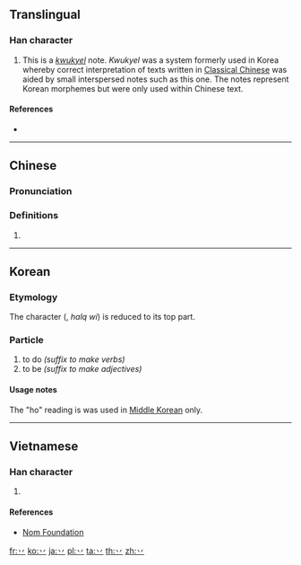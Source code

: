 {{character info/new}}
{{also|䒑}}
==Translingual==
{{stroke order|type=animate}}

===Han character===
{{Han char|rn=3|rad=丶|as=01|sn=2|four=80000|canj=IH,XIH|ids=⿰丶丿}}

# This is a ''[[kwukyel]]'' note. ''Kwukyel'' was a system formerly used in Korea whereby correct interpretation of texts written in [[w:Classical Chinese|Classical Chinese]] was aided by small interspersed notes such as this one. The notes represent Korean morphemes but were only used within Chinese text.

====References====
* {{Han ref|kx=0080.121|dj=0162.211|hdz=10042.091|uh=4E37|ud=20023}}

----

==Chinese==
{{zh-forms}}

===Pronunciation===
{{zh-pron
|m=bā,dàobāzì
|c=baat3
|mc=
|oc=
|ma=
|cat=
|m_note=倒八字 when used as a component
}}

===Definitions===
{{zh-hanzi}}

# {{n-g|Component variant of {{zh-l|八*}}.}}

----

==Korean==

===Etymology===
The character <big>{{lang|ko|sc=Hant|[[為]] ([[爲]])}}</big> (<big>{{lang|ko|위}}</big>, ''halq wi'') is reduced to its top part.

===Particle===
{{ko-pos|particle|hangeul=하|y=ha, ho|rv=ha|mr=ha}}

# to do ''(suffix to make verbs)''
# to be ''(suffix to make adjectives)''

====Usage notes====
The "ho" reading is was used in [[Middle Korean]] only.

----

==Vietnamese==

===Han character===
{{vi-hantu|[[bát]]|rs=丶01}}

# {{defn|lang=vi|sort=丶01}}

====References====
* [http://nomfoundation.org/common/nom_details.php?codepoint=4e37 Nom Foundation]

[[fr:丷]]
[[ko:丷]]
[[ja:丷]]
[[pl:丷]]
[[ta:丷]]
[[th:丷]]
[[zh:丷]]